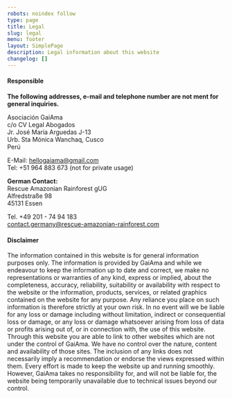 ```yaml
---
robots: noindex follow
type: page
title: Legal
slug: legal
menu: footer
layout: SimplePage
description: Legal information about this website
changelog: []
---
```


#### Responsible

**The following addresses, e-mail and telephone number are not ment for general inquiries.**

Asociación GaiAma  
c/o CV Legal Abogados  
Jr. José Maria Arguedas J-13  
Urb. Sta Mónica Wanchaq, Cusco  
Perú

E-Mail: hellogaiama@gmail.com  
Tel: +51 964 883 673 (not for private usage)

**German Contact:**  
Rescue Amazonian Rainforest gUG  
Alfredstraße 98  
45131 Essen

Tel. +49 201 - 74 94 183  
contact.germany@rescue-amazonian-rainforest.com

#### Disclaimer

The information contained in this website is for general information purposes only. The information is provided by GaiAma and while we endeavour to keep the information up to date and correct, we make no representations or warranties of any kind, express or implied, about the completeness, accuracy, reliability, suitability or availability with respect to the website or the information, products, services, or related graphics contained on the website for any purpose. Any reliance you place on such information is therefore strictly at your own risk. In no event will we be liable for any loss or damage including without limitation, indirect or consequential loss or damage, or any loss or damage whatsoever arising from loss of data or profits arising out of, or in connection with, the use of this website. Through this website you are able to link to other websites which are not under the control of GaiAma. We have no control over the nature, content and availability of those sites. The inclusion of any links does not necessarily imply a recommendation or endorse the views expressed within them. Every effort is made to keep the website up and running smoothly. However, GaiAma takes no responsibility for, and will not be liable for, the website being temporarily unavailable due to technical issues beyond our control.
